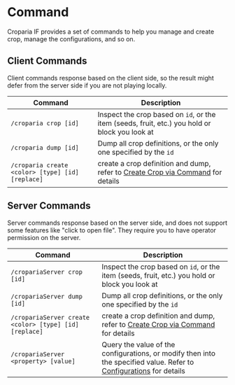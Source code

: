 # Command

Croparia IF provides a set of commands to help you manage and create crop, manage the configurations, and so on.

## Client Commands

Client commands response based on the client side, so the result might defer from the server side if you are not playing
locally.

| Command                                          | Description                                                                                                  |
|--------------------------------------------------|--------------------------------------------------------------------------------------------------------------|
| `/croparia crop [id]`                            | Inspect the crop based on `id`, or the item (seeds, fruit, etc.) you hold or block you look at               |
| `/croparia dump [id]`                            | Dump all crop definitions, or the only one specified by the `id`                                             |
| `/croparia create <color> [type] [id] [replace]` | create a crop definition and dump, refer to [Create Crop via Command](crop#1-create-via-command) for details |

## Server Commands

Server commands response based on the server side, and does not support some features like "click to open file". They
require you to have operator permission on the server.

| Command                                                | Description                                                                                                                   |
|--------------------------------------------------------|-------------------------------------------------------------------------------------------------------------------------------|
| `/cropariaServer crop [id]`                            | Inspect the crop based on `id`, or the item (seeds, fruit, etc.) you hold or block you look at                                |
| `/cropariaServer dump [id]`                            | Dump all crop definitions, or the only one specified by the `id`                                                              |
| `/cropariaServer create <color> [type] [id] [replace]` | create a crop definition and dump, refer to [Create Crop via Command](crop#1-create-via-command) for details                  |
| `/cropariaServer <property> [value]`                   | Query the value of the configurations, or modify then into the specified value. Refer to [Configurations](config) for details |